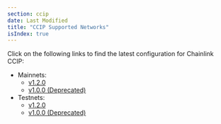 ```yaml
---
section: ccip
date: Last Modified
title: "CCIP Supported Networks"
isIndex: true
---
```


Click on the following links to find the latest configuration for Chainlink CCIP:

- Mainnets:
  - [v1.2.0](/ccip/supported-networks/v1_2_0/mainnet)
  - [v1.0.0 (Deprecated)](/ccip/supported-networks/v1_0_0/mainnet)
- Testnets:
  - [v1.2.0](/ccip/supported-networks/v1_2_0/testnet)
  - [v1.0.0 (Deprecated)](/ccip/supported-networks/v1_0_0/testnet)
